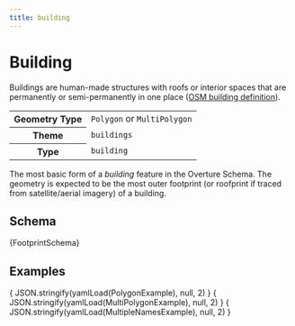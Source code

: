 ```yaml
---
title: building
---
```





# Building

Buildings are human-made structures with roofs or interior spaces that are permanently or semi-permanently in one place ([OSM building definition](https://wiki.openstreetmap.org/wiki/Key:building)).

<table>
  <tbody>
    <tr>
      <th>Geometry Type</th>
      <td><code>Polygon</code> or <code>MultiPolygon</code></td>
    </tr>
    <tr>
      <th>Theme</th>
      <td><code>buildings</code></td>
    </tr>
    <tr>
      <th>Type</th>
      <td><code>building</code></td>
    </tr>
  </tbody>
</table>

The most basic form of a _building_ feature in the Overture Schema. The geometry is expected to be the most outer footprint (or roofprint if traced from satellite/aerial imagery) of a building.


## Schema

<Tabs>
  <TabItem value="browsable" label="Browsable" default>
    <JSONSchemaViewer schema={ yamlLoad(FootprintSchema) } resolverOptions={ generateResolverOptions({remote: true, yamlBasePath: '/buildings'})}/>
  </TabItem>
  <TabItem value="yaml" label="YAML" default>
    <CodeBlock language="jsx">{FootprintSchema}</CodeBlock>
  </TabItem>
</Tabs>

## Examples

<Tabs>
  <TabItem value="1" label="Polygon Building" default>
    <CodeBlock language="json">{ JSON.stringify(yamlLoad(PolygonExample), null, 2) }</CodeBlock>
  </TabItem>

  <TabItem value="2" label="MultiPolygon Building" default>
    <CodeBlock language="json">{ JSON.stringify(yamlLoad(MultiPolygonExample), null, 2) }</CodeBlock>
  </TabItem>

  <TabItem value="3" label="Building with Multiple Names" default>
    <CodeBlock language="json">{ JSON.stringify(yamlLoad(MultipleNamesExample), null, 2) }</CodeBlock>
  </TabItem>

</Tabs>
